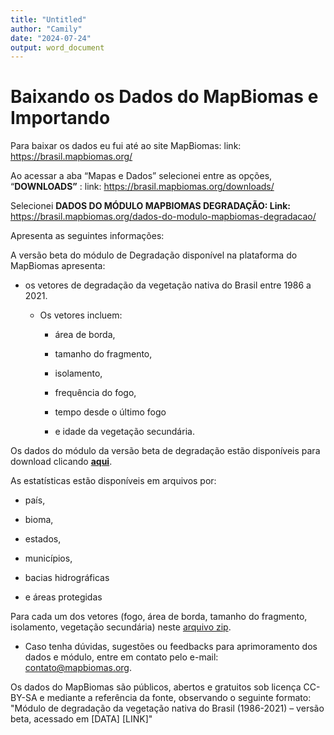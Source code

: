 ---
title: "Untitled"
author: "Camily"
date: "2024-07-24"
output: word_document
---

# Baixando os Dados do MapBiomas e Importando

Para baixar os dados eu fui até ao site MapBiomas: link: <https://brasil.mapbiomas.org/>

Ao acessar a aba "Mapas e Dados" selecionei entre as opções, "**DOWNLOADS"** : link: <https://brasil.mapbiomas.org/downloads/>

Selecionei **DADOS DO MÓDULO MAPBIOMAS DEGRADAÇÃO: Link:** <https://brasil.mapbiomas.org/dados-do-modulo-mapbiomas-degradacao/>

Apresenta as seguintes informações:

A versão beta do módulo de Degradação disponível na plataforma do MapBiomas apresenta:

-   os vetores de degradação da vegetação nativa do Brasil entre 1986 a 2021.

    -   Os vetores incluem:

        -   área de borda,

        -   tamanho do fragmento,

        -   isolamento,

        -   frequência do fogo,

        -   tempo desde o último fogo

        -   e idade da vegetação secundária.

Os dados do módulo da versão beta de degradação estão disponíveis para download clicando [**aqui**](https://code.earthengine.google.com/?scriptPath=users%2Fmapbiomas%2Fuser-toolkit%3Amapbiomas-user-toolkit-degradation.js).

As estatísticas estão disponíveis em arquivos por:

-   país,

-   bioma,

-   estados,

-   municípios,

-   bacias hidrográficas

-   e áreas protegidas

Para cada um dos vetores (fogo, área de borda, tamanho do fragmento, isolamento, vegetação secundária) neste [arquivo zip](https://storage.googleapis.com/mapbiomas-public/initiatives/brasil/collection_8/degradation/statistics/brazil-degradation-statistics.zip).

-   Caso tenha dúvidas, sugestões ou feedbacks para aprimoramento dos dados e módulo, entre em contato pelo e-mail: [contato\@mapbiomas.org](mailto:contato@mapbiomas.org).

Os dados do MapBiomas são públicos, abertos e gratuitos sob licença CC-BY-SA e mediante a referência da fonte, observando o seguinte formato: \"Módulo de degradação da vegetação nativa do Brasil (1986-2021) -- versão beta, acessado em [DATA] [LINK]\"
